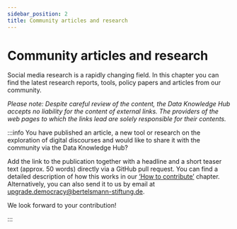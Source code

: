 ```yaml
---
sidebar_position: 2
title: Community articles and research
---
```


# Community articles and research

<LastUpdatedByChip authorOriginal="Clara Ruthardt" createdOn="30.09.2024" authorLastUpdate="Cathleen Berger" updatedOn="06.12.2024" />

Social media research is a rapidly changing field. In this chapter you can find the latest research reports, tools, policy papers and articles from our community. 

_Please note: Despite careful review of the content, the Data Knowledge Hub accepts no liability for the content of external links. The providers of the web pages to which the links lead are solely responsible for their contents._

<ArticleCard 
  heading="OSoMe Toolkit for Social Media Research"
  organization="Indiana University Observatory on Social Media" 
  teaser="Exciting tools created by the OSoMe team made available for research, such as the OSoMe Mastodon Search or tools for network visualization and annotation.Take a look!" 
  link="https://osome.iu.edu/resources/tools"
/>

<ArticleCard 
  heading="The 101 of Disinformation Detection" 
  author="Carl Miller and Chloe Colliver" 
  organization="Institute for Strategic Dialogue (ISD)" 
  teaser="The toolkit lays out an approach that organisations can undertake to begin to track online disinformation on subjects that they care about. The report has a very low barrier to entry, with each stage achievable using either over-the-counter or free-to-use social listening tools." 
  link="https://www.isdglobal.org/wp-content/uploads/2020/08/isd_101.pdf" 
/>

:::info
You have published an article, a new tool or research on the exploration of digital discourses and would like to share it with the community via the Data Knowledge Hub?

Add the link to the publication together with a headline and a short teaser text (approx. 50 words) directly via a GitHub pull request. You can find a detailed description of how this works in our [‘How to contribute’](/docs/contribute/06_01_how-to-contribute) chapter. Alternatively, you can also send it to us by email at [upgrade.democracy@bertelsmann-stiftung.de](mailto:upgrade.democracy@bertelsmann-stiftung.de). 

We look forward to your contribution!

:::

